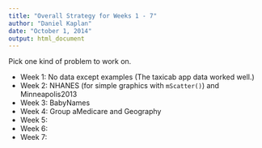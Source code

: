 ```yaml
---
title: "Overall Strategy for Weeks 1 - 7"
author: "Daniel Kaplan"
date: "October 1, 2014"
output: html_document
---
```


Pick one kind of problem to work on.

* Week 1: No data except examples (The taxicab app data worked well.)
* Week 2: NHANES (for simple graphics with `mScatter()`) and Minneapolis2013
* Week 3: BabyNames
* Week 4: Group aMedicare and Geography
* Week 5:
* Week 6:
* Week 7: